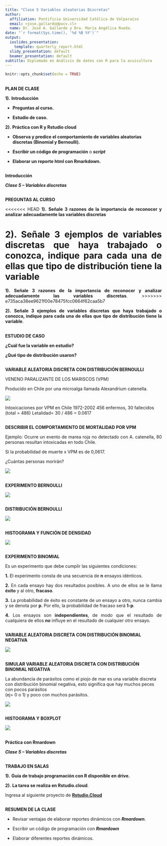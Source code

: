 ```yaml
---
title: "Clase 5 Variables aleatorias Discretas"
author:
  affiliation: Pontificia Universidad Católica de Valparaíso
  email: <jose.gallardo@pucv.cl>
  name: Dr. José A. Gallardo y Dra. María Angélica Rueda.
date: "`r format(Sys.time(), '%d %B %Y')`"
output:
  ioslides_presentation:
    template: quarterly_report.html
  slidy_presentation: default
  beamer_presentation: default
subtitle: Diplomado en Análisis de datos con R para la acuicultura
---
```


```r
knitr::opts_chunk$set(echo = TRUE)
```

## 
<div class="centered">
<div class="black">
**PLAN DE CLASE**
</div>
</div>

<div class="black">
**1).** **Introducción**

- **Preguntas al curso.**

- **Estudio de caso.**

**2).** **Práctica con R y Rstudio cloud**

- **Observa y predice el comportamiento de variables aleatorias discretas (Binomial y Bernoulli).**

- **Escribir un código de programación** o **_script_**

- **Elaborar un reporte html con Rmarkdown.**

</div>
## {.flexbox .vcenter}
<div class="black">
<div class="centered">
**Introducción**

**_Clase 5 – Variables discretas_**
</div>
</div>
## 
<div class="centered">
<div class="black">

**PREGUNTAS AL CURSO**
</div>
</div>

<div style="text-align: justify">
<div class="black">
<<<<<<< HEAD
**1).** **Señale 3 razones de la importancia de reconocer y analizar adecuadamente las variables discretas**

**2).** **Señale 3 ejemplos de variables discretas que haya trabajado o conozca, indique para cada una de ellas que tipo de distribución tiene la variable**
=======
**1).** **Señale 3 razones de la importancia de reconocer y analizar adecuadamente las variables discretas**.
>>>>>>> e735aca38ee9621f00e78475fcc0664f62caa5b7

**2).** **Señale 3 ejemplos de variables discretas que haya trabajado o conozca, indique para cada una de ellas que tipo de distribución tiene la variable**.

</div>
</div>

## 
<div class="centered">
<div class="black">

**ESTUDIO DE CASO**
</div>
</div>

<div class="black">
**¿Cuál fue la variable en estudio?**

**¿Qué tipo de distribución usaron?**
<div class="black">

## 
<div class="black">
<div class="centered">
**VARIABLE ALEATORIA DISCRETA CON DISTRIBUCIÓN BERNOULLI**
</div>
</div>

<div class="black">
<div class="centered">
VENENO PARALIZANTE DE LOS MARISCOS (VPM)
</div>
<div class="centered">
Producido en Chile por una microalga llamada Alexandrium catenella.
</div>

<div class="columns-2">
![](~/GitHub/DiplomadoR_Acuicultura_v21/Imagenes/Clase5/LetalidadVPM.png)
<div class="centered">
<div class="black">
Intoxicaciones por VPM en Chile 1972-2002
456 enfermos, 30 fallecidos (total = 486)
Letalidad= 30 / 486 = 0.0617

</div>
</div>
##
<div class="black">
<div class="centered">

**DESCRIBIR EL COMPORTAMIENTO DE MORTALIDAD POR VPM**
</div>
</div>
<div class="black">
<div style="text-align: justify">
Ejemplo: Ocurre un evento de marea roja no detectado con A. catenella, 80 personas resultan intoxicadas en todo Chile.
</div>
<div class="centered">
Si la probabilidad de muerte x VPM es de 0,0617.

¿Cuántas personas morirán?

</div>

<div class="centered">
![](~/GitHub/DiplomadoR_Acuicultura_v21/Imagenes/Clase5/LetalidadVPM.png)
</div>


##
<div class="black">
<div class="centered">
**EXPERIMENTO BERNOULLI**

</div>
</div>

</div>
<div class="centered">
![](~/GitHub/DiplomadoR_Acuicultura_v21/Imagenes/Clase5/EnsayoBer.png)
</div>
</div>
</div>

##
<div class="centered">
<div class="black">
**DISTRIBUCIÓN BERNOULLI**
</div>
</div>
<div class="centered">
![](~/GitHub/DiplomadoR_Acuicultura_v21/Imagenes/Clase5/DistBer.png)

</div>
##
<div class="centered">
<div class="black">
**HISTOGRAMA Y FUNCIÓN DE DENSIDAD**
</div>
</div>
<div class="centered">
![](~/GitHub/DiplomadoR_Acuicultura_v21/Imagenes/Clase5/HistBer.png)

</div>

##
<div class="centered">
<div class="black">
**EXPERIMENTO BINOMIAL**
</div>
</div>
<div class="black">
<div style="text-align: justify">
Es un experimento que debe cumplir las siguientes condiciones:

**1.** El experimento consta de una secuencia de **n** ensayos idénticos.

**2.** En cada ensayo hay dos resultados posibles. A uno de ellos se le llama **éxito** y al otro, **fracaso**.

**3.** La probabilidad de éxito es constante de un ensayo a otro, nunca cambia y se denota por **p**. Por ello, la probabilidad de fracaso será **1-p**.

**4.** Los ensayos son **independientes**, de modo que el resultado de cualquiera de ellos **_no_** influye en el resultado de cualquier otro ensayo.
</div>
</div>

##
<div class="centered">
<div class="black">
**VARIABLE ALEATORIA DISCRETA CON DISTRIBUCIÓN BINOMIAL NEGATIVA**
</div>
</div>

<div class="centered">
![](~/GitHub/DiplomadoR_Acuicultura_v21/Imagenes/Clase5/Binega.png)

</div>

##
<div class="centered">
<div class="black">
**SIMULAR VARIABLE ALEATORIA DISCRETA CON DISTRIBUCIÓN BINOMIAL NEGATIVA**
</div>
</div>

<div class="columns-2">
<div class="black">
<div style="text-align: left">

La abundancia de parásitos como el piojo de mar es una variable discreta con distribución binomial negativa, esto significa que hay muchos peces con pocos parásitos   
(ej= 0 o 1) y poco con muchos parásitos.

![](~/GitHub/DiplomadoR_Acuicultura_v21/Imagenes/Clase5/parasitos.png)

</div>

##
<div class="centered">
<div class="black">
**HISTOGRAMA Y BOXPLOT**
</div>
</div>
<div class="centered">
![](~/GitHub/DiplomadoR_Acuicultura_v21/Imagenes/Clase5/caligulus.png)

## {.flexbox .vcenter}
<div class="black">
<div class="centered">
**Práctica con Rmardown**

**_Clase 5 – Variables discretas_**
</div>
</div>

##
<div class="black">
<div class="centered">
**TRABAJO EN SALAS**

</div>
</div>

<div class="black">
**1).** **Guía de trabajo programación con R disponible en drive.**

**2).** **La tarea se realiza en Rstudio.cloud**. 

Ingresa al siguiente proyecto de **[Rstudio.Cloud](https://rstudio.cloud/spaces/135178/project/2447826/)** 

</div>


## 

<div class="centered">
<div class="black">

**RESUMEN DE LA CLASE**

</div>
</div>

<div class="black">

* Revisar ventajas de elaborar reportes dinámicos con **_Rmardown_**.

* Escribir un código de programación con **_Rmardown_**

* Elaborar diferentes reportes dinámicos.

</div>



